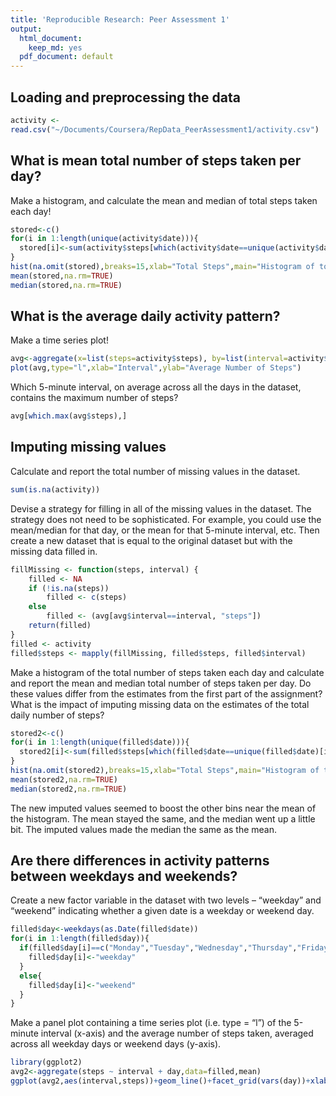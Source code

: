 ```yaml
---
title: 'Reproducible Research: Peer Assessment 1'
output:
  html_document:
    keep_md: yes
  pdf_document: default
---
```



## Loading and preprocessing the data

```r
activity <-
read.csv("~/Documents/Coursera/RepData_PeerAssessment1/activity.csv")
```

## What is mean total number of steps taken per day?

Make a histogram, and calculate the mean and median of total steps taken each day!

```r
stored<-c()
for(i in 1:length(unique(activity$date))){
  stored[i]<-sum(activity$steps[which(activity$date==unique(activity$date)[i])])
}
hist(na.omit(stored),breaks=15,xlab="Total Steps",main="Histogram of total steps")
mean(stored,na.rm=TRUE)
median(stored,na.rm=TRUE)
```


## What is the average daily activity pattern?

Make a time series plot! 

```r
avg<-aggregate(x=list(steps=activity$steps), by=list(interval=activity$interval),FUN=mean, na.rm=TRUE)
plot(avg,type="l",xlab="Interval",ylab="Average Number of Steps")
```

Which 5-minute interval, on average across all the days in the dataset, contains the maximum number of steps?

```r
avg[which.max(avg$steps),]
```

## Imputing missing values

Calculate and report the total number of missing values in the dataset.

```r
sum(is.na(activity))
```

Devise a strategy for filling in all of the missing values in the dataset. The strategy does not need to be sophisticated. For example, you could use the mean/median for that day, or the mean for that 5-minute interval, etc. Then create a new dataset that is equal to the original dataset but with the missing data filled in.

```r
fillMissing <- function(steps, interval) {
    filled <- NA
    if (!is.na(steps))
        filled <- c(steps)
    else
        filled <- (avg[avg$interval==interval, "steps"])
    return(filled)
}
filled <- activity
filled$steps <- mapply(fillMissing, filled$steps, filled$interval)
```

Make a histogram of the total number of steps taken each day and calculate and report the mean and median total number of steps taken per day. Do these values differ from the estimates from the first part of the assignment? What is the impact of imputing missing data on the estimates of the total daily number of steps?

```r
stored2<-c()
for(i in 1:length(unique(filled$date))){
  stored2[i]<-sum(filled$steps[which(filled$date==unique(filled$date)[i])])
}
hist(na.omit(stored2),breaks=15,xlab="Total Steps",main="Histogram of total steps")
mean(stored2,na.rm=TRUE)
median(stored2,na.rm=TRUE)
```

The new imputed values seemed to boost the other bins near the mean of the histogram. The mean stayed the same, and the median went up a little bit. The imputed values made the median the same as the mean.

## Are there differences in activity patterns between weekdays and weekends?

Create a new factor variable in the dataset with two levels -- "weekday" and "weekend" indicating whether a given date is a weekday or weekend day.

```r
filled$day<-weekdays(as.Date(filled$date))
for(i in 1:length(filled$day)){
  if(filled$day[i]==c("Monday","Tuesday","Wednesday","Thursday","Friday")){
    filled$day[i]<-"weekday"
  }
  else{
    filled$day[i]<-"weekend"
  }
}
```


Make a panel plot containing a time series plot (i.e. type = "l") of the 5-minute interval (x-axis) and the average number of steps taken, averaged across all weekday days or weekend days (y-axis).


```r
library(ggplot2)
avg2<-aggregate(steps ~ interval + day,data=filled,mean)
ggplot(avg2,aes(interval,steps))+geom_line()+facet_grid(vars(day))+xlab("Interval (Seconds)")+ylab("Number of Steps")

```